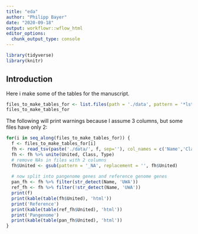 ---
title: "eda"
author: "Philipp Bayer"
date: "2020-09-18"
output: workflowr::wflow_html
editor_options:
  chunk_output_type: console
---

```{r setup}
library(tidyverse)
library(knitr)
```

## Introduction
Here i make some of the tables for the manuscript.

```{r}
files_to_make_tables_for <- list.files(path = './data', pattern = '*lst')
files_to_make_tables_for
```

The following will print warnings because I assume 3 columns, but some files have only 2:

```{r results='asis',  warning=FALSE, message=FALSE}
for(i in seq_along(files_to_make_tables_for)) {
  f <- files_to_make_tables_for[i]
  fh <- read_tsv(paste('./data/', f, sep=''), col_names = c('Name','Class','Type'))
  fh <- fh %>% unite(United, Class, Type)
  # remove NAs in files with 2 columns
  fh$United <- gsub(pattern = '_NA', replacement = '', fh$United)
  
  # now split into pangenome genes and reference genome genes
  pan_fh <- fh %>% filter(str_detect(Name, 'UWA'))
  ref_fh <- fh %>% filter(!str_detect(Name, 'UWA'))
  print(f)
  print(kable(table(fh$United), 'html'))
  print('Reference')
  print(kable(table(ref_fh$United), 'html'))
  print('Pangenome')
  print(kable(table(pan_fh$United), 'html'))
}
```

